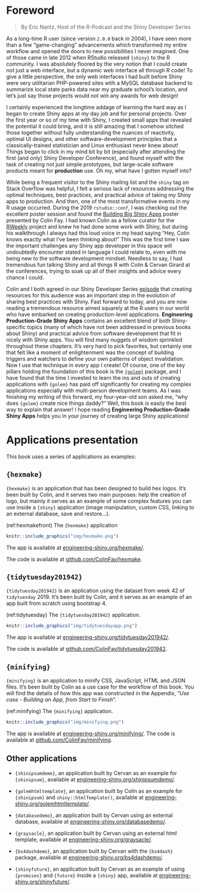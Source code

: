 # Foreword {.unnumbered}

> By Eric Nantz, Host of the R-Podcast and the Shiny Developer Series

As a long-time R user (since version `2.0.0` back in 2004), I have seen more than a few "game-changing" advancements which transformed my entire workflow and opened the doors to new possibilities I never imagined.
One of those came in late 2012 when RStudio released `{shiny}` to the R community.
I was absolutely floored by the very notion that I could create not just a web interface, but a dynamic web interface all through R code!
To give a little perspective, the only web interfaces I had built before Shiny were very utilitarian PHP-powered sites wtih a MySQL database backend to summarize local state parks data near my graduate school's location, and let's just say those projects would not win any awards for web design!

I certainly experienced the longtime addage of learning the hard way as I began to create Shiny apps at my day job and for personal projects.
Over the first year or so of my time with Shiny, I created small apps that revealed the potential it could bring, and it is still amazing that I somehow sitched those together without fully understanding the nuances of reactivity, optimal UI designs, and other software-development principles that a classically-trained statistician and Linux enthusiast never knew about!
Things began to click in my mind bit by bit (especially after attending the first (and only) Shiny Developer Conference), and found myself with the task of creating not just simple prototypes, but large-scale software products meant for **production** use.
Oh my, what have I gotten myself into?

While being a frequent visitor to the Shiny mailing list and the `shiny` tag on Stack Overflow was helpful, I felt a serious lack of resources addressing the optimal techniques, best practices, and practical advice of taking my Shiny apps to production.
And then, one of the most transformative events in my R usage occurred.
During the 2019 `rstudio::conf`, I was checking out the excellent poster session and found the [Building Big Shiny Apps](https://thinkr-open.github.io/rstudioconf2019) poster presented by Colin Fay.
I had known Colin as a fellow curator for the [RWeekly](https://rweekly.org/) project and knew he had done some work with Shiny, but during his walkthrough I always had this loud voice in my head saying "Hey, Colin knows exactly what I've been thinking about!" This was the first time I saw the important challenges any Shiny app developer in this space will undoubtedly encounter stated in language I could relate to, even with me being new to the software development mindset.
Needless to say, I had tremendous fun talking Shiny and all things R with Colin & Cervan Girard at the conferences, trying to soak up all of their insights and advice every chance I could.

Colin and I both agreed in our Shiny Developer Series [episode](https://shinydevseries.com/post/episode-2-golem) that creating resources for this audience was an important step in the evolution of sharing best practices with Shiny.
Fast forward to today, and you are now reading a tremendous resource aimed squarely at the R users in our world who have embarked on creating production-level applications.
**Engineering Production-Grade Shiny Apps** contains an excellent blend of both Shiny-specific topics (many of which have not been addressed in previous books about Shiny) and practical advice from software development that fit in nicely with Shiny apps.
You will find many nuggets of wisdom sprinkled throughout these chapters.
It's very hard to pick favorites, but certainly one that felt like a moment of enlightenment was the concept of building triggers and watchers to define your own patterns of object invalidation.
Now I use that technique in every app I create!
Of course, one of the key pillars holding the foundation of this book is the [`{golem}`](https://thinkr-open.github.io/golem) package, and I have found that the time I invested to learn the ins and outs of creating applications with `{golem}` has paid off significantly for creating my complex applications especially with multi-person development teams.
As I was finishing my writing of this forward, my four-year-old son asked me, "why does `{golem}` create nice things daddy?" Well, this book is easily the best way to explain that answer!
I hope reading **Engineering Production-Grade Shiny Apps** helps you in your journey of creating large Shiny applications!

# Applications presentation {.unnumbered}

This book uses a series of applications as examples:

## `{hexmake}` {.unnumbered}

`{hexmake}` is an application that has been designed to build hex logos.
It's been built by Colin, and it serves two main purposes: help the creation of logo, but mainly it serves as an example of some complex features you can use inside a `{shiny}` application (image manipulation, custom CSS, linking to an external database, save and restore...).

(ref:hexmakefront) The `{hexmake}` application

```r
knitr::include_graphics("img/hexmake.png")
```

The app is available at [engineering-shiny.org/hexmake/](https://engineering-shiny.org/hexmake/).

The code is available at [github.com/ColinFay/hexmake](https://github.com/ColinFay/hexmake).

## `{tidytuesday201942}` {.unnumbered}

`{tidytuesday201942}` is an application using the dataset from week 42 of `tidytuesday` 2019.
It's been built by Colin, and it serves as an example of an app built from scratch using bootstrap 4.

(ref:tidytuesday) The `{tidytuesday201942}` application.

```r
knitr::include_graphics("img/tidytuesdayapp.png")
```

The app is available at [engineering-shiny.org/tidytuesday201942/](https://engineering-shiny.org/tidytuesday201942/).

The code is available at [github.com/ColinFay/tidytuesday201942](https://github.com/ColinFay/tidytuesday201942).

## `{minifying}` {.unnumbered}

`{minifying}` is an application to minify CSS, JavaScript, HTML and JSON files.
It's been built by Colin as a use case for the workflow of this book.
You will find the details of how this app was constructed in the Appendix, "*Use case - Building an App, from Start to Finish*".

(ref:minifying) The `{minifying}` application.

```r
knitr::include_graphics("img/minifying.png")
```

The app is available at [engineering-shiny.org/minifying/](https://engineering-shiny.org/minifying/).
The code is available at [github.com/ColinFay/minifying](https://github.com/ColinFay/minifying).

## Other applications {.unnumbered}

-   `{shinipsumdemo}`, an application built by Cervan as an example for `{shinipsum}`, available at [engineering-shiny.org/shinipsumdemo/](https://engineering-shiny.org/shinipsumdemo/).

-   `{golemhtmltemplate}`, an application built by Colin as an example for `{shinipsum}` and `shiny::htmlTemplate()`, available at [engineering-shiny.org/golemhtmltemplate/](https://engineering-shiny.org/golemhtmltemplate/).

-   `{databasedemo}`, an application built by Cervan using an external database, available at [engineering-shiny.org/databasedemo/](https://engineering-shiny.org/databasedemo/).

-   `{graysacle}`, an application built by Cervan using an external html template, available at [engineering-shiny.org/graysacle/](https://engineering-shiny.org/graysacle/).

-   `{bs4dashdemo}`, an application built by Cervan with the `{bs4dash}` package, available at [engineering-shiny.org/bs4dashdemo/](https://engineering-shiny.org/bs4dashdemo/).

-   `{shinyfuture}`, an application built by Cervan as an example of using `{promises}` and `{future}` inside a `{shiny}` app, available at [engineering-shiny.org/shinyfuture/](https://engineering-shiny.org/shinyfuture/).
